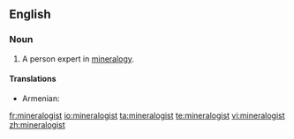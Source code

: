 ==English==
===Noun===
{{en-noun}}

# A person expert in [[mineralogy]].

====Translations====
{{trans-top|expert in mineralogy}}
* Armenian: {{t|hy|հանքաբան|tr=hank’aban|sc=Armn}}
{{trans-mid}}
{{trans-bottom}}

[[fr:mineralogist]]
[[io:mineralogist]]
[[ta:mineralogist]]
[[te:mineralogist]]
[[vi:mineralogist]]
[[zh:mineralogist]]